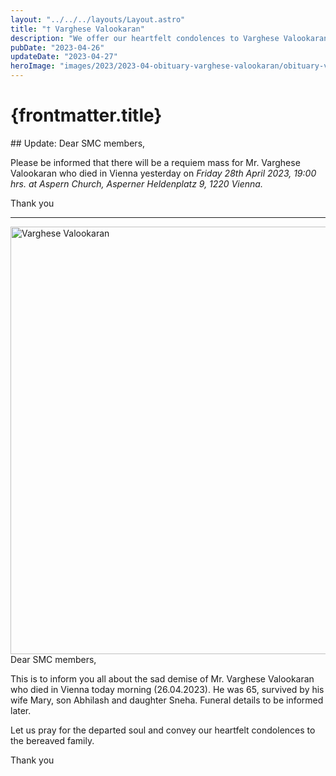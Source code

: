 ```yaml
---
layout: "../../../layouts/Layout.astro"
title: "† Varghese Valookaran"
description: "We offer our heartfelt condolences to Varghese Valookaran"
pubDate: "2023-04-26"
updateDate: "2023-04-27"
heroImage: "images/2023/2023-04-obituary-varghese-valookaran/obituary-varghese-valookaran.png"
---
```

# {frontmatter.title}
<section>
## Update:
Dear SMC members,

Please be informed that there will be a requiem mass for Mr. Varghese Valookaran who died in Vienna yesterday on <em>Friday 28th April 2023, 19:00 hrs. at Aspern Church, Asperner Heldenplatz 9, 1220 Vienna.</em>

Thank you

---
</section>
<img alt='Varghese Valookaran' src={`${import.meta.env.PUBLIC_ASSETS}${frontmatter.heroImage}`} width='684'/>

<section>
Dear SMC members,
  
This is to inform you all about the sad demise of Mr. Varghese Valookaran who died in Vienna today morning (26.04.2023). He was 65, survived by his wife Mary, son Abhilash and daughter Sneha. Funeral details to be informed later.

Let us pray for the departed soul and convey our heartfelt condolences to the bereaved family.

Thank you
</section>
